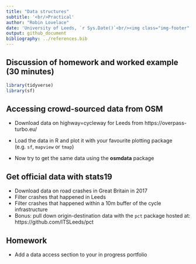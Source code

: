 ```yaml
---
title: "Data structures"
subtitle: '<br/>Practical'
author: "Robin Lovelace"
date: 'University of Leeds, `r Sys.Date()`<br/><img class="img-footer" alt="" src="http://www.stephanehess.me.uk/images/picture3.png">'
output: github_document
bibliography: ../references.bib
---
```


## Discussion of homework and worked example (30 minutes)

```r
library(tidyverse)
library(sf)
```

## Accessing crowd-sourced data from OSM

- Download data on highway=cycleway for Leeds from https://overpass-turbo.eu/

- Load the data in R and plot it with your favourite plotting package (e.g. `sf`, `mapview` or `tmap`)

- Now try to get the same data using the **osmdata** package

## Get official data with stats19

- Download data on road crashes in Great Britain in 2017
- Filter crashes that happened in Leeds
- Filter crashes that happened within a 10m buffer of the cycle infrastructure
- Bonus: pull down origin-destination data with the `pct` package hosted at: https://github.com/ITSLeeds/pct

## Homework

- Add a data access section to your in progress portfolio



